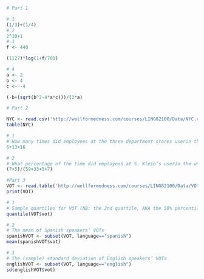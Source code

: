 ```{r}
# Part 1

# 1
(1/3)+(1/4)
# 2
2^10+1
# 3
f <- 440

(1127)*log(1+f/700)

# 4
a <- 2
b <- 4
c <- -4

(-b+(sqrt(b^2-4*a*c)))/(2*a)
```

```{r}
# Part 2

NYC <- read.csv('http://wellformedness.com/courses/LING82100/Data/NYC.csv', header = TRUE)
table(NYC)

# 1
# How many times did employees at the three department stores userin the word “fourth”in the emphatic condition?
6+13+16

# 2
# What percentage of the time did employees at S. Klein’s userin the word “floor”?
(7+5)/(59+33+5+7)
```

```{r}
#Part 3
VOT <- read.table('http://wellformedness.com/courses/LING82100/Data/VOT.tsv', header = TRUE)
print(VOT)

# 1
# Sample quartiles for VOT (NB: the 2nd quartile, AKA the 50% percentile, is the median)
quantile(VOT$vot)

# 2
# The mean of Spanish speakers’ VOTs
spanishVOT <- subset(VOT, language=="spanish")
mean(spanishVOT$vot)

# 3
# The (sample) standard deviation of English speakers’ VOTs
englishVOT <- subset(VOT, language=="english")
sd(englishVOT$vot)
```